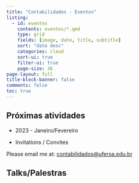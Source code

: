 ```yaml
---
title: "Contabilidados - Eventos"
listing:
  - id: eventos
    contents: eventos/*.qmd
    type: grid
    fields: [image, date, title, subtitle]
    sort: "date desc"
    categories: cloud
    sort-ui: true
    filter-ui: true
    page-size: 36     
page-layout: full
title-block-banner: false
comments: false
toc: true
---
```


## Próximas atividades

-   2023 - Janeiro/Fevereiro

-   Invitations / Convites

Please email me at: [contabilidados\@ufersa.edu.br](mailto:contabilidados@ufersa.edu.br)

## Talks/Palestras

::: {#eventos}
:::
